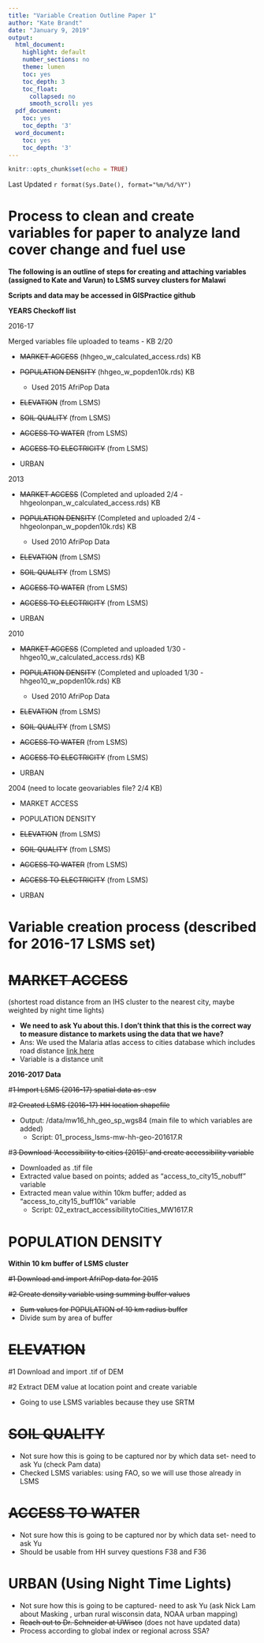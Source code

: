 ```yaml
---
title: "Variable Creation Outline Paper 1"
author: "Kate Brandt"
date: "January 9, 2019"
output:
  html_document:
    highlight: default
    number_sections: no
    theme: lumen
    toc: yes
    toc_depth: 3
    toc_float:
      collapsed: no
      smooth_scroll: yes
  pdf_document:
    toc: yes
    toc_depth: '3'
  word_document:
    toc: yes
    toc_depth: '3'
---
```


```r
knitr::opts_chunk$set(echo = TRUE)
```

Last Updated `r format(Sys.Date(), format="%m/%d/%Y")`

# Process to clean and create variables for paper to analyze land cover change and fuel use

**The following is an outline of steps for creating and attaching variables (assigned to Kate and Varun) to LSMS survey clusters for Malawi**

**Scripts and data may be accessed in GISPractice github**

**YEARS Checkoff list**

  2016-17
  
  Merged variables file uploaded to teams - KB 2/20
  
  * ~~MARKET ACCESS~~ (hhgeo_w_calculated_access.rds) KB
  
  * ~~POPULATION DENSITY~~ (hhgeo_w_popden10k.rds) KB
    + Used 2015 AfriPop Data
  
  * ~~ELEVATION~~ (from LSMS)
  
  * ~~SOIL QUALITY~~ (from LSMS)
  
  * ~~ACCESS TO WATER~~ (from LSMS)
  
  * ~~ACCESS TO ELECTRICITY~~ (from LSMS)
  
  * URBAN
  
  2013
  
  * ~~MARKET ACCESS~~ (Completed and uploaded 2/4 - hhgeolonpan_w_calculated_access.rds) KB
  
  * ~~POPULATION DENSITY~~ (Completed and uploaded 2/4 - hhgeolonpan_w_popden10k.rds) KB
    + Used 2010 AfriPop Data
  
  * ~~ELEVATION~~ (from LSMS)
  
  * ~~SOIL QUALITY~~ (from LSMS)
  
  * ~~ACCESS TO WATER~~ (from LSMS)
  
  * ~~ACCESS TO ELECTRICITY~~ (from LSMS)
  
  * URBAN
  
  2010
  
  * ~~MARKET ACCESS~~ (Completed and uploaded 1/30 - hhgeo10_w_calculated_access.rds) KB
  
  * ~~POPULATION DENSITY~~ (Completed and uploaded 1/30 - hhgeo10_w_popden10k.rds) KB
    + Used 2010 AfriPop Data
  
  * ~~ELEVATION~~ (from LSMS)
  
  * ~~SOIL QUALITY~~ (from LSMS)
  
  * ~~ACCESS TO WATER~~ (from LSMS)
  
  * ~~ACCESS TO ELECTRICITY~~ (from LSMS)
  
  * URBAN
  
  2004 (need to locate geovariables file? 2/4 KB)
  
  * MARKET ACCESS
  
  * POPULATION DENSITY
  
  * ~~ELEVATION~~ (from LSMS)
  
  * ~~SOIL QUALITY~~ (from LSMS)
  
  * ~~ACCESS TO WATER~~ (from LSMS)
  
  * ~~ACCESS TO ELECTRICITY~~ (from LSMS)
  
  * URBAN


# Variable  creation process (described for 2016-17 LSMS set)

# ~~MARKET ACCESS~~ 
  (shortest road distance from an IHS cluster to the nearest city, maybe weighted by night time lights)
  
  * **We need to ask Yu about this.  I don't think that this is the correct way to measure distance to markets using the data that we have?**
  * Ans: We used the Malaria atlas access to cities database which includes road distance [link here](https://map.ox.ac.uk/research-project/accessibility_to_cities/)
  * Variable is a distance unit
  

  **2016-2017 Data**
  
  #~~1 Import LSMS (2016-17) spatial data as .csv~~
  
  #~~2 Created LSMS (2016-17) HH location shapefile~~
    
  * Output: /data/mw16_hh_geo_sp_wgs84 (main file to which variables are added)
    + Script: 01_process_lsms-mw-hh-geo-201617.R
  

  #~~3 Download 'Accessibility to cities (2015)' and create accessibility variable~~
  
  * Downloaded as .tif file
  * Extracted value based on points; added as "access_to_city15_nobuff" variable
  * Extracted mean value within 10km buffer; added as "access_to_city15_buff10k" variable
    + Script: 02_extract_accessibilitytoCities_MW1617.R

  
# POPULATION DENSITY

**Within 10 km buffer of LSMS cluster**

  ~~#1 Download and import AfriPop data for 2015~~
  
  ~~#2 Create density variable using summing buffer values~~
  
  * ~~Sum values for POPULATION of 10 km radius buffer~~
  * Divide sum by area of buffer
  
  
# ~~ELEVATION~~

  #1 Download and import .tif of DEM
  
  #2 Extract DEM value at location point and create variable
  
  * Going to use LSMS variables because they use SRTM
  
# ~~SOIL QUALITY~~
  
  * Not sure how this is going to be captured nor by which data set- need to ask Yu (check Pam data)
  * Checked LSMS variables: using FAO, so we will use those already in LSMS
  
  
# ~~ACCESS TO WATER~~ 

  * Not sure how this is going to be captured nor by which data set- need to ask Yu
  * Should be usable from HH survey questions F38 and F36


# URBAN (Using Night Time Lights) 

  * Not sure how this is going to be captured- need to ask Yu (ask Nick Lam about Masking , urban rural wisconsin data, NOAA urban mapping)
  * ~~Reach out to Dr. Schneider at UWisco~~ (does not have updated data)
  * Process according to global index or regional across SSA?
  




